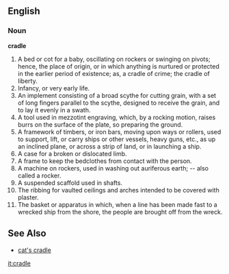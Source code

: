 ==English==

===Noun===

'''cradle'''

#A bed or cot for a baby, oscillating on rockers or swinging on pivots; hence, the place of origin, or in which anything is nurtured or protected in the earlier period of existence; as, a cradle of crime; the cradle of liberty.
#Infancy, or very early life.
#An implement consisting of a broad scythe for cutting grain, with a set of long fingers parallel to the scythe, designed to receive the grain, and to lay it evenly in a swath.
#A tool used in mezzotint engraving, which, by a rocking motion, raises burrs on the surface of the plate, so preparing the ground.
#A framework of timbers, or iron bars, moving upon ways or rollers, used to support, lift, or carry ships or other vessels, heavy guns, etc., as up an inclined plane, or across a strip of land, or in launching a ship.
#A case for a broken or dislocated limb.
#A frame to keep the bedclothes from contact with the person.
#A machine on rockers, used in washing out auriferous earth; -- also called a rocker.
#A suspended scaffold used in shafts.
#The ribbing for vaulted ceilings and arches intended to be covered with plaster.
#The basket or apparatus in which, when a line has been made fast to a wrecked ship from the shore, the people are brought off from the wreck.

==See Also==
* [[cat's cradle]]
[[it:cradle]]